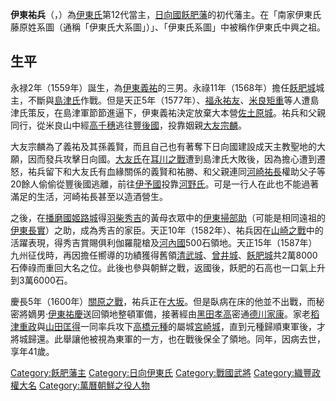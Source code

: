 {{unreferenced|time=2010-11-12T02:06:07+00:00}}
{{Infobox officeholder
| name               = 伊東祐兵
| image              = Ito Suketaka.jpg
| caption            = 
| office            = [[飫肥藩|飫肥藩]]第1代藩主
| term_start        = 1587年
| term_end          = 1600年
|predecessor        = {{small|新設}}
| successor         = {{link-ja|伊東祐慶|伊東祐慶}}

| birth_name         = 	
| birth_date         = {{birth date|1559|2|22}}<br>（永禄2年1月15日）
| birth_place        = 
| death_date         = {{death date and age|1600|11|16|1559|2|22}}<br>（慶長5年10月11日）
| death_place        = 
| module             = {{日本武士|child=yes
|時代= 
|幼名=
|改名= 虎熊丸（幼名）、祐兵 
|别名= 六郎五郎、六郎三郎（通称）、祐隆
|諡号= 
|神号= 
|戒名= 報恩寺心關宗安
|洗禮名= 
|墓所= 宮崎縣日南市報恩寺
|朝廷官位= 從五位下民部大輔、豐後守
|幕府職位= 
|主君= 
|藩= 
|氏族= [[伊東氏|日向伊東氏]]
|父=
|母= 
|養父= 
|養母= 
|兄弟= 
|姐妹= 
|正室=
|側室= 
|子= 
|女=
|養子= 
|養女= 
 }}
}}
'''伊東祐兵'''（{{jpn|j=伊東 祐兵|kana=いとう すけたか|rm=Itō Suketaka}}，{{bd|1559年|2月22日|1600年|11月16日|catIdx=Itou Suketaka}}）為[[伊東氏|伊東氏]]第12代當主，[[日向國|日向國]][[飫肥藩|飫肥藩]]的初代藩主。在「南家伊東氏藤原姓系圖（通稱「伊東氏大系圖」）」、「伊東氏系圖」中被稱作伊東氏中興之祖。

==生平==

永禄2年（1559年）誕生，為[[伊東義祐|伊東義祐]]的三男。永祿11年（1568年）擔任[[飫肥城|飫肥城]]城主，不斷與[[島津氏|島津氏]]作戰。但是天正5年（1577年）、[[福永祐友|福永祐友]]、[[米良矩重|米良矩重]]等人遭島津氏策反，在島津軍節節進逼下，伊東義祐決定放棄大本營[[佐土原城|佐土原城]]。祐兵和父親同行，從米良山中經[[高千穗町|高千穗]]逃往[[豐後國|豐後國]]，投靠姻親[[大友宗麟|大友宗麟]]。

大友宗麟為了義祐及其孫義賢，而且自己也有著奪下日向國建設成天主教聖地的大願，因而發兵攻擊日向國。[[大友氏|大友氏]]在[[耳川之戰|耳川之戰]]遭到島津氏大敗後，因為擔心遭到遷怒，祐兵留下和大友氏有血緣關係的義賢和祐勝、和父親連同[[河崎祐長|河崎祐長]]權助父子等20餘人偷偷從豐後國逃離，前往[[伊予國|伊予國]]投靠[[河野氏|河野氏]]。可是一行人在此也不能過著滿足的生活，河崎祐長甚至以造酒營生。

之後，在[[播磨國|播磨國]][[姬路城|姬路城]]得[[羽柴秀吉|羽柴秀吉]]的黃母衣眾中的[[伊東掃部助|伊東掃部助]]（可能是相同遠祖的[[伊東長實|伊東長實]]）之助，成為秀吉的家臣。天正10年（1582年）、祐兵因在[[山崎之戰|山崎之戰]]中的活躍表現，得秀吉賞賜俱利伽羅龍槍及[[河內國|河內國]]500石領地。天正15年（1587年）九州征伐時，再因擔任嚮導的功績獲得舊領[[清武城|清武城]]、[[曾井城|曾井城]]、[[飫肥城|飫肥城]]共2萬8000石俸祿而重回大名之位。此後也參與朝鮮之戰，返國後，飫肥的石高也一口氣上升到3萬6000石。

慶長5年（1600年）[[關原之戰|關原之戰]]，祐兵正在[[大阪市|大坂]]。但是臥病在床的他並不出戰，而秘密將嫡男‧[[伊東祐慶|伊東祐慶]]送回領地整頓軍備，接著經由[[黑田孝高|黑田孝高]]密通[[德川家康|德川家康]]。家老[[稻津重政|稻津重政]]與[[山田匡得|山田匡得]]一同率兵攻下[[高橋元種|高橋元種]]的屬城[[宮崎城|宮崎城]]，直到元種歸順東軍後，才將城歸還。此舉讓他被視為東軍的一方，也在戰後保全了領地。同年，因病去世，享年41歲。

{{日向伊東氏當主}}
{{飫肥藩主|初代|1587年 - 1600年}}
{{DEFAULTSORT:Itou Suketaka}}

[[Category:飫肥藩主|Category:飫肥藩主]]
[[Category:日向伊東氏|Category:日向伊東氏]]
[[Category:戰國武將|Category:戰國武將]]
[[Category:織豐政權大名|Category:織豐政權大名]]
[[Category:萬曆朝鮮之役人物|Category:萬曆朝鮮之役人物]]